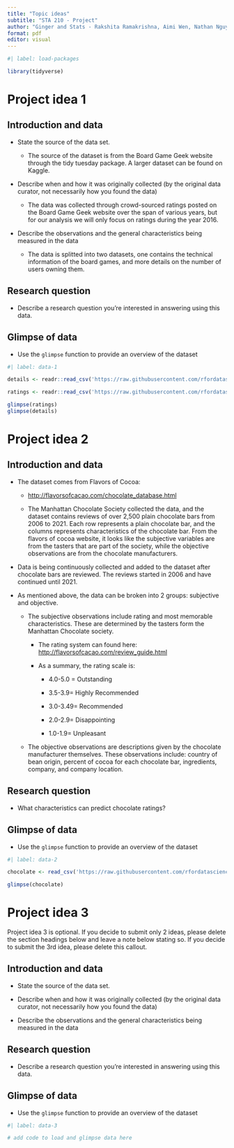```yaml
---
title: "Topic ideas"
subtitle: "STA 210 - Project"
author: "Ginger and Stats - Rakshita Ramakrishna, Aimi Wen, Nathan Nguyen, Bryan Pan"
format: pdf
editor: visual
---
```


```r
#| label: load-packages

library(tidyverse)
```

# Project idea 1

## Introduction and data

-   State the source of the data set.

    -   The source of the dataset is from the Board Game Geek website through the tidy tuesday package. A larger dataset can be found on Kaggle.

-   Describe when and how it was originally collected (by the original data curator, not necessarily how you found the data)

    -   The data was collected through crowd-sourced ratings posted on the Board Game Geek website over the span of various years, but for our analysis we will only focus on ratings during the year 2016. 

-   Describe the observations and the general characteristics being measured in the data

    -   The data is splitted into two datasets, one contains the technical information of the board games, and more details on the number of users owning them.

## Research question

-   Describe a research question you're interested in answering using this data.

## Glimpse of data

-   Use the `glimpse` function to provide an overview of the dataset

```r
#| label: data-1

details <- readr::read_csv('https://raw.githubusercontent.com/rfordatascience/tidytuesday/master/data/2022/2022-01-25/details.csv')

ratings <- readr::read_csv('https://raw.githubusercontent.com/rfordatascience/tidytuesday/master/data/2022/2022-01-25/ratings.csv')

glimpse(ratings)
glimpse(details)
```

\pagebreak

# Project idea 2

## Introduction and data

-   The dataset comes from Flavors of Cocoa:

    -   <http://flavorsofcacao.com/chocolate_database.html>

    -   The Manhattan Chocolate Society collected the data, and the dataset contains reviews of over 2,500 plain chocolate bars from 2006 to 2021. Each row represents a plain chocolate bar, and the columns represents characteristics of the chocolate bar. From the flavors of cocoa website, it looks like the subjective variables are from the tasters that are part of the society, while the objective observations are from the chocolate manufacturers.

-   Data is being continuously collected and added to the dataset after chocolate bars are reviewed. The reviews started in 2006 and have continued until 2021.

-   As mentioned above, the data can be broken into 2 groups: subjective and objective.

    -   The subjective observations include rating and most memorable characteristics. These are determined by the tasters form the Manhattan Chocolate society.

        -   The rating system can found here: <http://flavorsofcacao.com/review_guide.html>

        -   As a summary, the rating scale is:

            -   4.0-5.0 = Outstanding

            -   3.5-3.9= Highly Recommended

            -   3.0-3.49= Recommended

            -   2.0-2.9= Disappointing

            -   1.0-1.9= Unpleasant

    -   The objective observations are descriptions given by the chocolate manufacturer themselves. These observations include: country of bean origin, percent of cocoa for each chocolate bar, ingredients, company, and company location.

## Research question

-   What characteristics can predict chocolate ratings?

## Glimpse of data

-   Use the `glimpse` function to provide an overview of the dataset

```r
#| label: data-2

chocolate <- read_csv('https://raw.githubusercontent.com/rfordatascience/tidytuesday/master/data/2022/2022-01-18/chocolate.csv')

glimpse(chocolate)
```

\pagebreak

# Project idea 3

::: callout-important
Project idea 3 is optional. If you decide to submit only 2 ideas, please delete the section headings below and leave a note below stating so. If you decide to submit the 3rd idea, please delete this callout.
:::

## Introduction and data

-   State the source of the data set.

-   Describe when and how it was originally collected (by the original data curator, not necessarily how you found the data)

-   Describe the observations and the general characteristics being measured in the data

## Research question

-   Describe a research question you're interested in answering using this data.

## Glimpse of data

-   Use the `glimpse` function to provide an overview of the dataset

```r
#| label: data-3

# add code to load and glimpse data here
```
